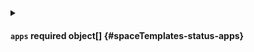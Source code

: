 


<details className="config-field" data-expandable="true">
<summary>

#### `apps` <span className="config-field-required" data-required="false">required</span> <span className="config-field-type">object[]</span> <span className="config-field-default"></span> <span className="config-field-enum"></span> {#spaceTemplates-status-apps}



</summary>

<PartialAppsreference />


</details>
